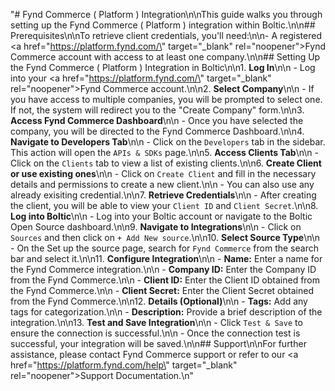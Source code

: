 "# Fynd Commerce ( Platform ) Integration\n\nThis guide walks you through setting up the Fynd Commerce ( Platform ) integration within Boltic.\n\n## Prerequisites\n\nTo retrieve client credentials, you'll need:\n\n-   A registered <a href=\"https://platform.fynd.com/\" target=\"_blank\" rel=\"noopener\"><span>Fynd Commerce account</span></a> with access to at least one company.\n\n## Setting Up the Fynd Commerce ( Platform ) Integration in Boltic\n\n1. **Log In**\n\n    - Log into your <a href=\"https://platform.fynd.com/\" target=\"_blank\" rel=\"noopener\"><span>Fynd Commerce account</span></a>.\n\n2. **Select Company**\n\n    - If you have access to multiple companies, you will be prompted to select one. If not, the system will redirect you to the \"Create Company\" form.\n\n3. **Access Fynd Commerce Dashboard**\n\n    - Once you have selected the company, you will be directed to the Fynd Commerce Dashboard.\n\n4. **Navigate to Developers Tab**\n\n    - Click on the `Developers` tab in the sidebar. This action will open the `APIs & SDKs` page.\n\n5. **Access Clients Tab**\n\n    - Click on the `Clients` tab to view a list of existing clients.\n\n6. **Create Client or use existing ones**\n\n    - Click on `Create Client` and fill in the necessary details and permissions to create a new client.\n\n    - You can also use any already exisiting credential.\n\n7. **Retrieve Credentials**\n\n    - After creating the client, you will be able to view your `Client ID` and `Client Secret`.\n\n8. **Log into Boltic**\n\n    - Log into your Boltic account or navigate to the Boltic Open Source dashboard.\n\n9. **Navigate to Integrations**\n\n    - Click on `Sources` and then click on `+ Add New source`.\n\n10. **Select Source Type**\n\n    - On the Set up the source page, search for `Fynd Commerce` from the search bar and select it.\n\n11. **Configure Integration**\n\n    - **Name:** Enter a name for the Fynd Commerce integration.\n\n    - **Company ID:** Enter the Company ID from the Fynd Commerce.\n\n    - **Client ID:** Enter the Client ID obtained from the Fynd Commerce.\n\n    - **Client Secret:** Enter the Client Secret obtained from the Fynd Commerce.\n\n12. **Details (Optional)**\n\n    - **Tags:** Add any tags for categorization.\n\n    - **Description:** Provide a brief description of the integration.\n\n13. **Test and Save Integration**\n\n    - Click `Test & Save` to ensure the connection is successful.\n\n    - Once the connection test is successful, your integration will be saved.\n\n## Support\n\nFor further assistance, please contact Fynd Commerce support or refer to our <a href=\"https://platform.fynd.com/help\" target=\"_blank\" rel=\"noopener\"><span>Support Documentation</span></a>.\n"